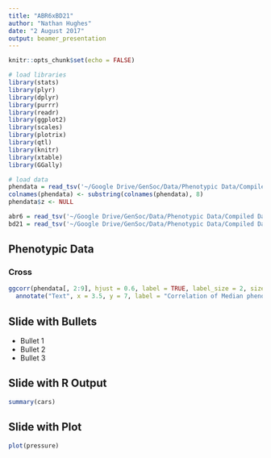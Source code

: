 ```yaml
---
title: "ABR6xBD21"
author: "Nathan Hughes"
date: "2 August 2017"
output: beamer_presentation
---
```


```r
knitr::opts_chunk$set(echo = FALSE)

# load libraries
library(stats)
library(plyr)
library(dplyr)
library(purrr)
library(readr)
library(ggplot2)
library(scales)
library(plotrix)
library(qtl)
library(knitr)
library(xtable)
library(GGally)

# load data
phendata = read_tsv('~/Google Drive/GenSoc/Data/Phenotypic Data/Compiled Data/medianRILs.tsv')
colnames(phendata) <- substring(colnames(phendata), 8)
phendata$z <- NULL

abr6 = read_tsv('~/Google Drive/GenSoc/Data/Phenotypic Data/Compiled Data/abr6.tsv')
bd21 = read_tsv('~/Google Drive/GenSoc/Data/Phenotypic Data/Compiled Data/bd21.tsv')

```

## Phenotypic Data
### Cross
```r

ggcorr(phendata[, 2:9], hjust = 0.6, label = TRUE, label_size = 2, size = 2 ) +
  annotate("Text", x = 3.5, y = 7, label = "Correlation of Median phenotypes\n of F8 Population") 


```





## Slide with Bullets

- Bullet 1
- Bullet 2
- Bullet 3

## Slide with R Output

```r
summary(cars)
```

## Slide with Plot

```r
plot(pressure)
```

